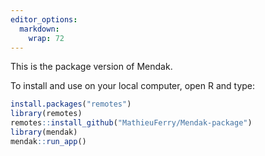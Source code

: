 ```yaml
---
editor_options: 
  markdown: 
    wrap: 72
---
```


This is the package version of Mendak.

To install and use on your local computer, open R and type:

```r
install.packages("remotes") 
library(remotes) 
remotes::install_github("MathieuFerry/Mendak-package") 
library(mendak) 
mendak::run_app()
```
